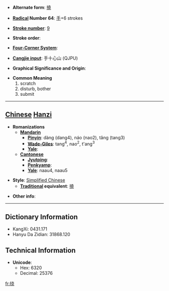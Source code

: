 * '''Alternate form''': [[撓]]

* '''[[Wiktionary:Chinese radical index| Radical]] Number 64''': [[Wiktionary:Chinese radical index 手|手]]+6 strokes

* '''[[Wiktionary:Chinese total strokes index|Stroke number]]''': [[Wiktionary:Chinese total strokes index 9|9]]

* '''Stroke order''': 

* '''[[Wiktionary:Chinese four corner index|Four-Corner System]]''': 

* '''[[Wiktionary:Chinese Cangjie index|Cangjie input]]''': 手十心山 (QJPU)

* '''Graphical Significance and Origin''': 

* '''Common Meaning'''
*#scratch
*# disturb, bother
*# submit


----

== [[Chinese]] [[Hanzi]] ==

* '''Romanizations'''
** '''[[Mandarin]]'''
*** '''[[Pinyin]]''': dàng (dang4), náo (nao2), tǎng (tang3)
*** '''[[Wade-Giles]]''': tang<sup>4</sup>, nao<sup>2</sup>, t'ang<sup>3</sup>
*** '''[[Yale]]''': 
** '''[[Cantonese]]'''
*** '''[[Jyutping]]''':
*** '''[[Penkyamp]]''': 
*** '''[[Yale]]''': naau4, naau5

* '''Style''': [[Simplified Chinese]] 
** '''[[Traditional Chinese|Traditional]] equivalent''': [[撓]]

* '''Other info''': 

----

== Dictionary Information ==

* KangXi: 0431.171
* Hanyu Da Zidian: 31868.120

== Technical Information ==

* '''Unicode''':
** Hex: 6320
** Decimal: 25376

[[fr:挠]]